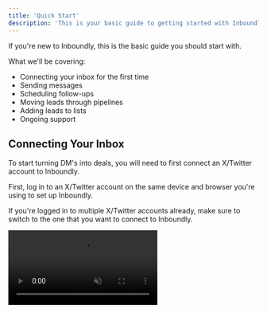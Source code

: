 ```yaml
---
title: 'Quick Start'
description: 'This is your basic guide to getting started with Inboundly.'
---
```


If you're new to Inboundly, this is the basic guide you should start with.

What we'll be covering:
* Connecting your inbox for the first time
* Sending messages
* Scheduling follow-ups
* Moving leads through pipelines
* Adding leads to lists
* Ongoing support

## Connecting Your Inbox

To start turning DM's into deals, you will need to first connect an X/Twitter account to Inboundly.

First, log in to an X/Twitter account on the same device and browser you're using to set up Inboundly.

If you're logged in to multiple X/Twitter accounts already, make sure to switch to the one that you want to connect to Inboundly.

<video autoplay="true" muted="true" loop playsinline className="w-full aspect-video" src="/videos/guides_x_switch_accounts.mp4" />

Back on Inboundly, you'll see a big "Connect Inbox" popup - click the button and then "Authorize app" on the next page.

<video autoplay="true" muted="true" loop playsinline className="w-full aspect-video" src="/videos/guides_x_connect.mp4" />

That's it! Once Inboundly is done importing your inbox, you're completely set up and ready to go.

## Sending Messages

Effortlessly communicate with leads by sending messages from your inbox. Head over to the Inbox tab and click to open a conversation. Type your message within the message field, then simply click "Send". However, keep in mind that when sending messages, you will need to click "Send" again on X/Twitter due to API limits. Stay tuned for the upcoming update, we're working on adding one-click sending. For more efficient messaging, check out our [quick replies](/inbox/quickreplies) guide.

<video autoplay="true" muted="true" loop playsinline className="w-full aspect-video" src="/videos/guides_send_msg.mp4" />

## Scheduling Follow-Ups

Timely follow-ups can make all the difference in nurturing leads and closing deals. To stay on top of your leads, open a conversation, and click the blue button with the bell icon. Select your preferred time frame for the follow-up reminder. For example, choose "1 week" to receive a reminder in precisely one week. This proactive approach ensures you never miss an opportunity to follow up with a lead. For more advanced follow-up details, refer to our [follow-ups](/inbox/reminders) guide.

<video autoplay="true" muted="true" loop playsinline className="w-full aspect-video" src="/videos/guides_add_reminder.mp4" />

## Moving Leads Through Your Pipeline

It's time to set up your X/Twitter CRM! Streamline your lead management process by seamlessly moving leads through a custom pipeline in seconds. First, go to the CRM tab, then click "Create label" and give your label a descriptive name. For example, "Interested", "Meeting Booked" or any other stage of your sales funnel. Once you've named the label, click "Create". Now, you can drag and drop leads to the desired stage in the pipeline. For instance, move a lead from "Engaged" to "Interested". You can also click on leads to open your conversation with them! This intuitive process keeps your pipeline organized.

<video autoplay="true" muted="true" loop playsinline className="w-full aspect-video" src="/videos/guides_drag_drop_leads.mp4" />

## Adding Leads to Lists

You can organize your leads further by creating custom lists (i.e. segments, tags, etc.) tailored to your conversion goals. To begin, head to the Lists tab and click "Create List". Name your List according to its purpose, such as "Interested in Paid Community" and add a tag for easy identification (e.g., tag = "paid-community"). Once named, click "Create".

Now, navigate to the Inbox tab or CRM tab and select a conversation or lead. In the right sidebar, you will be able to access the Lists section. From there, select the newly created List to add the lead to it.

<video autoplay="true" muted="true" loop playsinline className="w-full aspect-video" src="/videos/guides_add_lead_to_list.mp4" />

Once you've added leads to your List, you can easily check them out. Return to the Lists tab, select your List, and all your leads will be waiting for you.

Looking to take your lead organization to the next level? Explore our guide on [auto-segmentation](/lists/auto-segment) to automatically add leads to lists based on predefined criteria. 

## Ongoing Support

Whether you're managing one or multiple inboxes, we're here to help!

You'll always see the Support button at the top-right of your Inboundly dashboard. Click it to get in touch if you need more help.

💬 Need to live chat? On a Scale or Enterprise Plan, you can just click the chat icon in the top right corner.

💌 Prefer email? Contact support@inboundly.bolddesk.com.

🧑‍💻 Want to slide into our DM's? Reach out to [@inboundlyai](https://x.com/inboundlyai) on X/Twitter.